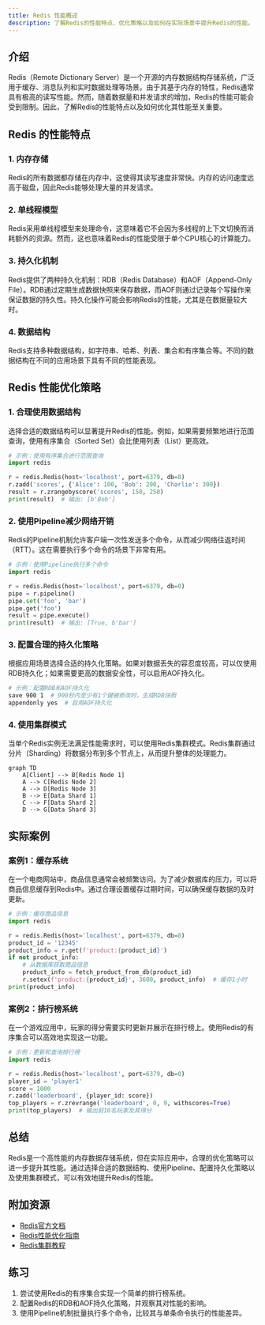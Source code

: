 ```yaml
---
title: Redis 性能概述
description: 了解Redis的性能特点、优化策略以及如何在实际场景中提升Redis的性能。
---
```


## 介绍

Redis（Remote Dictionary Server）是一个开源的内存数据结构存储系统，广泛用于缓存、消息队列和实时数据处理等场景。由于其基于内存的特性，Redis通常具有极高的读写性能。然而，随着数据量和并发请求的增加，Redis的性能可能会受到限制。因此，了解Redis的性能特点以及如何优化其性能至关重要。

## Redis 的性能特点

### 1. 内存存储

Redis的所有数据都存储在内存中，这使得其读写速度非常快。内存的访问速度远高于磁盘，因此Redis能够处理大量的并发请求。

### 2. 单线程模型

Redis采用单线程模型来处理命令，这意味着它不会因为多线程的上下文切换而消耗额外的资源。然而，这也意味着Redis的性能受限于单个CPU核心的计算能力。

### 3. 持久化机制

Redis提供了两种持久化机制：RDB（Redis Database）和AOF（Append-Only File）。RDB通过定期生成数据快照来保存数据，而AOF则通过记录每个写操作来保证数据的持久性。持久化操作可能会影响Redis的性能，尤其是在数据量较大时。

### 4. 数据结构

Redis支持多种数据结构，如字符串、哈希、列表、集合和有序集合等。不同的数据结构在不同的应用场景下具有不同的性能表现。

## Redis 性能优化策略

### 1. 合理使用数据结构

选择合适的数据结构可以显著提升Redis的性能。例如，如果需要频繁地进行范围查询，使用有序集合（Sorted Set）会比使用列表（List）更高效。

```python
# 示例：使用有序集合进行范围查询
import redis

r = redis.Redis(host='localhost', port=6379, db=0)
r.zadd('scores', {'Alice': 100, 'Bob': 200, 'Charlie': 300})
result = r.zrangebyscore('scores', 150, 250)
print(result)  # 输出: [b'Bob']
```

### 2. 使用Pipeline减少网络开销

Redis的Pipeline机制允许客户端一次性发送多个命令，从而减少网络往返时间（RTT）。这在需要执行多个命令的场景下非常有用。

```python
# 示例：使用Pipeline执行多个命令
import redis

r = redis.Redis(host='localhost', port=6379, db=0)
pipe = r.pipeline()
pipe.set('foo', 'bar')
pipe.get('foo')
result = pipe.execute()
print(result)  # 输出: [True, b'bar']
```

### 3. 配置合理的持久化策略

根据应用场景选择合适的持久化策略。如果对数据丢失的容忍度较高，可以仅使用RDB持久化；如果需要更高的数据安全性，可以启用AOF持久化。

```bash
# 示例：配置RDB和AOF持久化
save 900 1  # 900秒内至少有1个键被修改时，生成RDB快照
appendonly yes  # 启用AOF持久化
```

### 4. 使用集群模式

当单个Redis实例无法满足性能需求时，可以使用Redis集群模式。Redis集群通过分片（Sharding）将数据分布到多个节点上，从而提升整体的处理能力。

```mermaid
graph TD
    A[Client] --> B[Redis Node 1]
    A --> C[Redis Node 2]
    A --> D[Redis Node 3]
    B --> E[Data Shard 1]
    C --> F[Data Shard 2]
    D --> G[Data Shard 3]
```

## 实际案例

### 案例1：缓存系统

在一个电商网站中，商品信息通常会被频繁访问。为了减少数据库的压力，可以将商品信息缓存到Redis中。通过合理设置缓存过期时间，可以确保缓存数据的及时更新。

```python
# 示例：缓存商品信息
import redis

r = redis.Redis(host='localhost', port=6379, db=0)
product_id = '12345'
product_info = r.get(f'product:{product_id}')
if not product_info:
    # 从数据库获取商品信息
    product_info = fetch_product_from_db(product_id)
    r.setex(f'product:{product_id}', 3600, product_info)  # 缓存1小时
print(product_info)
```

### 案例2：排行榜系统

在一个游戏应用中，玩家的得分需要实时更新并展示在排行榜上。使用Redis的有序集合可以高效地实现这一功能。

```python
# 示例：更新和查询排行榜
import redis

r = redis.Redis(host='localhost', port=6379, db=0)
player_id = 'player1'
score = 1000
r.zadd('leaderboard', {player_id: score})
top_players = r.zrevrange('leaderboard', 0, 9, withscores=True)
print(top_players)  # 输出前10名玩家及其得分
```

## 总结

Redis是一个高性能的内存数据存储系统，但在实际应用中，合理的优化策略可以进一步提升其性能。通过选择合适的数据结构、使用Pipeline、配置持久化策略以及使用集群模式，可以有效地提升Redis的性能。

## 附加资源

- [Redis官方文档](https://redis.io/documentation)
- [Redis性能优化指南](https://redis.io/topics/performance)
- [Redis集群教程](https://redis.io/topics/cluster-tutorial)

## 练习

1. 尝试使用Redis的有序集合实现一个简单的排行榜系统。
2. 配置Redis的RDB和AOF持久化策略，并观察其对性能的影响。
3. 使用Pipeline机制批量执行多个命令，比较其与单条命令执行的性能差异。